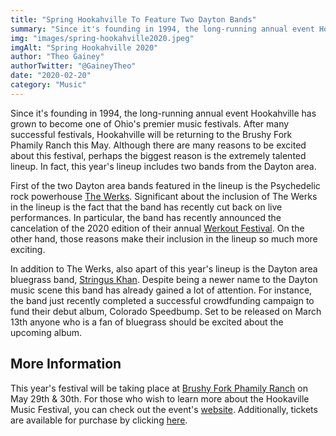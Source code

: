 ```yaml
---
title: "Spring Hookahville To Feature Two Dayton Bands"
summary: "Since it's founding in 1994, the long-running annual event Hookahville has grown to become one of Ohio's premier music festivals."
img: "images/spring-hookahville2020.jpeg"
imgAlt: "Spring Hookahville 2020"
author: "Theo Gainey"
authorTwitter: "@GaineyTheo"
date: "2020-02-20"
category: "Music"
---
```

Since it's founding in 1994, the long-running annual event Hookahville has grown to become one of Ohio's premier music festivals. After many successful festivals, Hookahville will be returning to the Brushy Fork Phamily Ranch this May. Although there are many reasons to be excited about this festival, perhaps the biggest reason is the extremely talented lineup. In fact, this year's lineup includes two bands from the Dayton area.

First of the two Dayton area bands featured in the lineup is the Psychedelic rock powerhouse [The Werks](https://www.facebook.com/thewerksmusic/). Significant about the inclusion of The Werks in the lineup is the fact that the band has recently cut back on live performances. In particular, the band has recently announced the cancelation of the 2020 edition of their annual [Werkout Festival](https://liveforlivemusic.com/news/the-werks-the-werk-out-hiatus/). On the other hand, those reasons make their inclusion in the lineup so much more exciting.

In addition to The Werks, also apart of this year's lineup is the Dayton area bluegrass band, [Stringus Khan](https://www.facebook.com/stringuskhan/). Despite being a newer name to the Dayton music scene this band has already gained a lot of attention. For instance, the band just recently completed a successful crowdfunding campaign to fund their debut album, Colorado Speedbump. Set to be released on March 13th anyone who is a fan of bluegrass should be excited about the upcoming album.

## More Information

This year's festival will be taking place at [Brushy Fork Phamily Ranch](https://www.facebook.com/brushypham/) on May 29th & 30th. For those who wish to learn more about the Hookaville Music Festival, you can check out the event's [website](https://hookahville.com). Additionally, tickets are available for purchase by clicking [here](https://www.showclix.com/event/hookahville-53).
